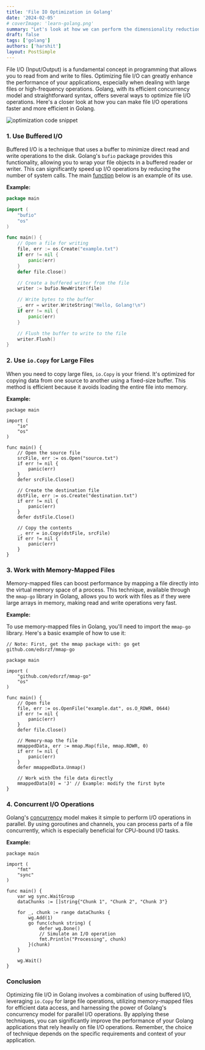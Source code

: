 ```yaml
---
title: 'File IO Optimization in Golang'
date: '2024-02-05'
# coverImage: 'learn-golang.png'
summary: "Let's look at how we can perform the dimensionality reduction using the Auto-Encoders using Tensorflow"
draft: false
tags: ['golang']
authors: ['harshit']
layout: PostSimple
---
```


File I/O (Input/Output) is a fundamental concept in programming that allows you to read from and write to files. Optimizing file I/O can greatly enhance the performance of your applications, especially when dealing with large files or high-frequency operations. Golang, with its efficient concurrency model and straightforward syntax, offers several ways to optimize file I/O operations. Here's a closer look at how you can make file I/O operations faster and more efficient in Golang.

![optimization code snippet](/static/images/blog/optimization-code-snippet-297x300.png)

### 1\. Use Buffered I/O

Buffered I/O is a technique that uses a buffer to minimize direct read and write operations to the disk. Golang's `bufio` package provides this functionality, allowing you to wrap your file objects in a buffered reader or writer. This can significantly speed up I/O operations by reducing the number of system calls. The main [function](https://www.sovascript.com/functions-in-golang/) below is an example of its use.

**Example:**

```go
package main

import (
    "bufio"
    "os"
)

func main() {
    // Open a file for writing
    file, err := os.Create("example.txt")
    if err != nil {
        panic(err)
    }
    defer file.Close()

    // Create a buffered writer from the file
    writer := bufio.NewWriter(file)

    // Write bytes to the buffer
    _, err = writer.WriteString("Hello, Golang!\n")
    if err != nil {
        panic(err)
    }

    // Flush the buffer to write to the file
    writer.Flush()
}
```

### 2\. Use `io.Copy` for Large Files

When you need to copy large files, `io.Copy` is your friend. It's optimized for copying data from one source to another using a fixed-size buffer. This method is efficient because it avoids loading the entire file into memory.

**Example:**

```
package main

import (
    "io"
    "os"
)

func main() {
    // Open the source file
    srcFile, err := os.Open("source.txt")
    if err != nil {
        panic(err)
    }
    defer srcFile.Close()

    // Create the destination file
    dstFile, err := os.Create("destination.txt")
    if err != nil {
        panic(err)
    }
    defer dstFile.Close()

    // Copy the contents
    _, err = io.Copy(dstFile, srcFile)
    if err != nil {
        panic(err)
    }
}
```

### 3\. Work with Memory-Mapped Files

Memory-mapped files can boost performance by mapping a file directly into the virtual memory space of a process. This technique, available through the `mmap-go` library in Golang, allows you to work with files as if they were large arrays in memory, making read and write operations very fast.

**Example:**

To use memory-mapped files in Golang, you'll need to import the `mmap-go` library. Here's a basic example of how to use it:

```
// Note: First, get the mmap package with: go get github.com/edsrzf/mmap-go

package main

import (
    "github.com/edsrzf/mmap-go"
    "os"
)

func main() {
    // Open file
    file, err := os.OpenFile("example.dat", os.O_RDWR, 0644)
    if err != nil {
        panic(err)
    }
    defer file.Close()

    // Memory-map the file
    mmappedData, err := mmap.Map(file, mmap.RDWR, 0)
    if err != nil {
        panic(err)
    }
    defer mmappedData.Unmap()

    // Work with the file data directly
    mmappedData[0] = 'J' // Example: modify the first byte
}
```

### 4\. Concurrent I/O Operations

Golang's [concurrency](https://www.sovascript.com/concurrency-patterns-in-golang-fan-out-fan-in-and-more/) model makes it simple to perform I/O operations in parallel. By using goroutines and channels, you can process parts of a file concurrently, which is especially beneficial for CPU-bound I/O tasks.

**Example:**

```
package main

import (
    "fmt"
    "sync"
)

func main() {
    var wg sync.WaitGroup
    dataChunks := []string{"Chunk 1", "Chunk 2", "Chunk 3"}

    for _, chunk := range dataChunks {
        wg.Add(1)
        go func(chunk string) {
            defer wg.Done()
            // Simulate an I/O operation
            fmt.Println("Processing", chunk)
        }(chunk)
    }

    wg.Wait()
}
```

### Conclusion

Optimizing file I/O in Golang involves a combination of using buffered I/O, leveraging `io.Copy` for large file operations, utilizing memory-mapped files for efficient data access, and harnessing the power of Golang's concurrency model for parallel I/O operations. By applying these techniques, you can significantly improve the performance of your Golang applications that rely heavily on file I/O operations. Remember, the choice of technique depends on the specific requirements and context of your application.
